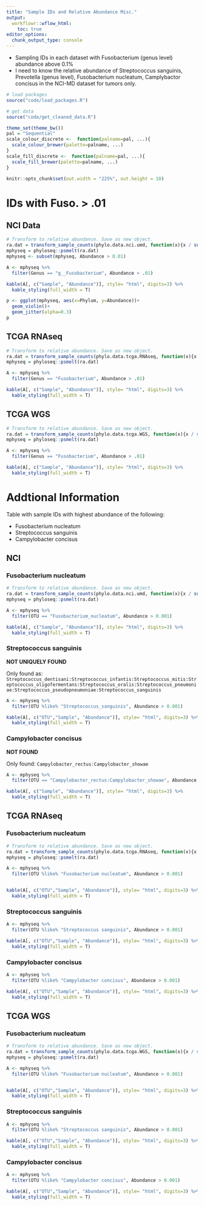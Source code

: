 ```yaml
---
title: "Sample IDs and Relative Abundance Misc."
output:
  workflowr::wflow_html:
    toc: true
editor_options:
  chunk_output_type: console
---
```


*	Sampling IDs in each dataset with Fusobacterium (genus level) abundance above 0.1%
* I need to know the relative abundance of Streptococcus sanguinis, Prevotella (genus level), Fusobacterium nucleatum, Camplybactor concisus in the NCI-MD dataset for tumors only.


```r
# load packages
source("code/load_packages.R")

# get data
source("code/get_cleaned_data.R")

theme_set(theme_bw())
pal = "Sequential"
scale_colour_discrete <-  function(palname=pal, ...){
  scale_colour_brewer(palette=palname, ...)
}
scale_fill_discrete <-  function(palname=pal, ...){
  scale_fill_brewer(palette=palname, ...)
}

knitr::opts_chunk$set(out.width = "225%", out.height = 10)
```



# IDs with Fuso. > .01

## NCI Data

```r

# Transform to relative abundance. Save as new object.
ra.dat = transform_sample_counts(phylo.data.nci.umd, function(x){x / sum(x)})
mphyseq = phyloseq::psmelt(ra.dat)
mphyseq <- subset(mphyseq, Abundance > 0.01)

A <- mphyseq %>%
  filter(Genus == "g__Fusobacterium", Abundance > .01)

kable(A[, c("Sample", "Abundance")], style= "html", digits=3) %>%
  kable_styling(full_width = T)


```


```r


p <- ggplot(mphyseq, aes(x=Phylum, y=Abundance))+
  geom_violin()+
  geom_jitter(alpha=0.3)
p

```

## TCGA RNAseq

```r

# Transform to relative abundance. Save as new object.
ra.dat = transform_sample_counts(phylo.data.tcga.RNAseq, function(x){x / sum(x)})
mphyseq = phyloseq::psmelt(ra.dat)

A <- mphyseq %>%
  filter(Genus == "Fusobacterium", Abundance > .01)

kable(A[, c("Sample", "Abundance")], style= "html", digits=3) %>%
  kable_styling(full_width = T)


```


## TCGA WGS

```r

# Transform to relative abundance. Save as new object.
ra.dat = transform_sample_counts(phylo.data.tcga.WGS, function(x){x / sum(x)})
mphyseq = phyloseq::psmelt(ra.dat)

A <- mphyseq %>%
  filter(Genus == "Fusobacterium", Abundance > .01)

kable(A[, c("Sample", "Abundance")], style= "html", digits=3) %>%
  kable_styling(full_width = T)


```




# Addtional Information

Table with sample IDs with highest abundance of the following: 

* Fusobacterium nucleatum
* Streptococcus sanguinis
* Campylobacter concisus

## NCI

### Fusobacterium nucleatum

```r

# Transform to relative abundance. Save as new object.
ra.dat = transform_sample_counts(phylo.data.nci.umd, function(x){x / sum(x)})
mphyseq = phyloseq::psmelt(ra.dat)

A <- mphyseq %>%
  filter(OTU == "Fusobacterium_nucleatum", Abundance > 0.001)

kable(A[, c("Sample", "Abundance")], style= "html", digits=3) %>%
  kable_styling(full_width = T)


```

### Streptococcus sanguinis

**NOT UNIQUELY FOUND**

Only found as: ` Streptococcus_dentisani:Streptococcus_infantis:Streptococcus_mitis:Streptococcus_oligofermentans:Streptococcus_oralis:Streptococcus_pneumoniae:Streptococcus_pseudopneumoniae:Streptococcus_sanguinis`

```r

A <- mphyseq %>%
  filter(OTU %like% "Streptococcus_sanguinis", Abundance > 0.001)

kable(A[, c("OTU","Sample", "Abundance")], style= "html", digits=3) %>%
  kable_styling(full_width = T)


```

### Campylobacter concisus

**NOT FOUND**

Only found: ` Campylobacter_rectus:Campylobacter_showae`

```r

A <- mphyseq %>%
  filter(OTU == "Campylobacter_rectus:Campylobacter_showae", Abundance > 0.001)

kable(A[, c("Sample", "Abundance")], style= "html", digits=3) %>%
  kable_styling(full_width = T)


```

## TCGA RNAseq

### Fusobacterium nucleatum

```r

# Transform to relative abundance. Save as new object.
ra.dat = transform_sample_counts(phylo.data.tcga.RNAseq, function(x){x / sum(x)})
mphyseq = phyloseq::psmelt(ra.dat)

A <- mphyseq %>%
  filter(OTU %like% "Fusobacterium nucleatum", Abundance > 0.001)


kable(A[, c("OTU","Sample", "Abundance")], style= "html", digits=3) %>%
  kable_styling(full_width = T)


```

### Streptococcus sanguinis


```r

A <- mphyseq %>%
  filter(OTU %like% "Streptococcus sanguinis", Abundance > 0.001)

kable(A[, c("OTU","Sample", "Abundance")], style= "html", digits=3) %>%
  kable_styling(full_width = T)


```

### Campylobacter concisus

```r

A <- mphyseq %>%
  filter(OTU %like% "Campylobacter concisus", Abundance > 0.001)

kable(A[, c("OTU","Sample", "Abundance")], style= "html", digits=3) %>%
  kable_styling(full_width = T)


```


## TCGA WGS

### Fusobacterium nucleatum

```r

# Transform to relative abundance. Save as new object.
ra.dat = transform_sample_counts(phylo.data.tcga.WGS, function(x){x / sum(x)})
mphyseq = phyloseq::psmelt(ra.dat)

A <- mphyseq %>%
  filter(OTU %like% "Fusobacterium nucleatum", Abundance > 0.001)


kable(A[, c("OTU","Sample", "Abundance")], style= "html", digits=3) %>%
  kable_styling(full_width = T)


```

### Streptococcus sanguinis


```r

A <- mphyseq %>%
  filter(OTU %like% "Streptococcus sanguinis", Abundance > 0.001)

kable(A[, c("OTU","Sample", "Abundance")], style= "html", digits=3) %>%
  kable_styling(full_width = T)


```

### Campylobacter concisus

```r

A <- mphyseq %>%
  filter(OTU %like% "Campylobacter concisus", Abundance > 0.001)

kable(A[, c("OTU","Sample", "Abundance")], style= "html", digits=3) %>%
  kable_styling(full_width = T)


```


